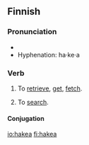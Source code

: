 ==Finnish==

===Pronunciation===
* {{IPA|[ˈhɑke̞.ɑˣ]|lang=fi}}
* Hyphenation: ha·ke·a

===Verb===
{{infl|fi|verb}}

# {{transitive}} To [[retrieve]], [[get]], [[fetch]].
# To [[search]].

====Conjugation====
{{fi-conj-koskea|ha|k}}

[[io:hakea]]
[[fi:hakea]]